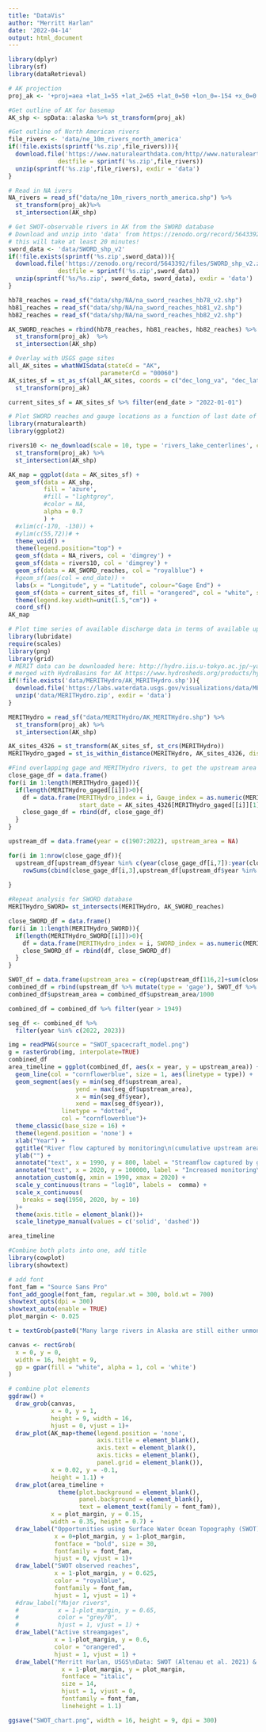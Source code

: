```yaml
---
title: "DataVis"
author: "Merritt Harlan"
date: '2022-04-14'
output: html_document
---
```


```r
library(dplyr)
library(sf)
library(dataRetrieval)

# AK projection
proj_ak <- '+proj=aea +lat_1=55 +lat_2=65 +lat_0=50 +lon_0=-154 +x_0=0 +y_0=0 +ellps=GRS80 +towgs84=0,0,0,0,0,0,0 +units=m +no_defs '

#Get outline of AK for basemap
AK_shp <- spData::alaska %>% st_transform(proj_ak)

#Get outline of North American rivers
file_rivers <- 'data/ne_10m_rivers_north_america'
if(!file.exists(sprintf('%s.zip',file_rivers))){
  download.file('https://www.naturalearthdata.com/http//www.naturalearthdata.com/download/10m/physical/ne_10m_rivers_north_america.zip',
              destfile = sprintf('%s.zip',file_rivers))  
  unzip(sprintf('%s.zip',file_rivers), exdir = 'data')
}

# Read in NA ivers
NA_rivers = read_sf("data/ne_10m_rivers_north_america.shp") %>%
  st_transform(proj_ak)%>%
  st_intersection(AK_shp)

# Get SWOT-observable rivers in AK from the SWORD database
# Download and unzip into 'data' from https://zenodo.org/record/5643392#.YmBFPfPMKHF
# this will take at least 20 minutes!
sword_data <- 'data/SWORD_shp_v2'
if(!file.exists(sprintf('%s.zip',sword_data))){
  download.file('https://zenodo.org/record/5643392/files/SWORD_shp_v2.zip?download=1',
              destfile = sprintf('%s.zip',sword_data))  
  unzip(sprintf('%s/%s.zip', sword_data, sword_data), exdir = 'data')
}

hb78_reaches = read_sf("data/shp/NA/na_sword_reaches_hb78_v2.shp")
hb81_reaches = read_sf("data/shp/NA/na_sword_reaches_hb81_v2.shp")
hb82_reaches = read_sf("data/shp/NA/na_sword_reaches_hb82_v2.shp")

AK_SWORD_reaches = rbind(hb78_reaches, hb81_reaches, hb82_reaches) %>%
  st_transform(proj_ak)  %>%
  st_intersection(AK_shp)

# Overlay with USGS gage sites
all_AK_sites = whatNWISdata(stateCd = "AK", 
                          parameterCd = "00060")
AK_sites_sf = st_as_sf(all_AK_sites, coords = c("dec_long_va", "dec_lat_va"), crs = 4269) %>%
  st_transform(proj_ak)

current_sites_sf = AK_sites_sf %>% filter(end_date > "2022-01-01")
```


```r
# Plot SWORD reaches and gauge locations as a function of last date of data
library(rnaturalearth)
library(ggplot2)

rivers10 <- ne_download(scale = 10, type = 'rivers_lake_centerlines', category = 'physical', returnclass = c("sf")) %>%
  st_transform(proj_ak) %>%
  st_intersection(AK_shp) 

AK_map = ggplot(data = AK_sites_sf) + 
  geom_sf(data = AK_shp, 
          fill = 'azure',
          #fill = "lightgrey",
          #color = NA,
          alpha = 0.7
          ) + 
  #xlim(c(-170, -130)) + 
  #ylim(c(55,72))# + 
  theme_void() + 
  theme(legend.position="top") +
  geom_sf(data = NA_rivers, col = 'dimgrey') + 
  geom_sf(data = rivers10, col = 'dimgrey') +
  geom_sf(data = AK_SWORD_reaches, col = "royalblue") +
  #geom_sf(aes(col = end_date)) +
  labs(x = "Longitude", y = "Latitude", colour="Gage End") +
  geom_sf(data = current_sites_sf, fill = "orangered", col = "white", shape =21) +
  theme(legend.key.width=unit(1.5,"cm")) +
  coord_sf()
AK_map
```


```r
# Plot time series of available discharge data in terms of available upstream area, overlay with MERIT Hydro to get upstream area. 
library(lubridate)
require(scales)
library(png)
library(grid)
# MERIT data can be downloaded here: http://hydro.iis.u-tokyo.ac.jp/~yamadai/MERIT_Hydro/
# merged with HydroBasins for AK https://www.hydrosheds.org/products/hydrobasins
if(!file.exists('data/MERITHydro/AK_MERITHydro.shp')){
  download.file('https://labs.waterdata.usgs.gov/visualizations/data/MERITHydro.zip', 'data/MERITHydro.zip')
  unzip('data/MERITHydro.zip', exdir = 'data')
}

MERITHydro = read_sf("data/MERITHydro/AK_MERITHydro.shp") %>%
  st_transform(proj_ak) %>%
  st_intersection(AK_shp)

AK_sites_4326 = st_transform(AK_sites_sf, st_crs(MERITHydro))
MERITHydro_gaged = st_is_within_distance(MERITHydro, AK_sites_4326, dist = 500)

#Find overlapping gage and MERITHydro rivers, to get the upstream area of the gaged rivers
close_gage_df = data.frame()
for(i in 1:length(MERITHydro_gaged)){
  if(length(MERITHydro_gaged[[i]])>0){
    df = data.frame(MERITHydro_index = i, Gauge_index = as.numeric(MERITHydro_gaged[[i]][1]), uparea = MERITHydro[i, "uparea"], end_date = AK_sites_4326[MERITHydro_gaged[[i]][1],"end_date"], 
                    start_date = AK_sites_4326[MERITHydro_gaged[[i]][1],"begin_date"])
    close_gage_df = rbind(df, close_gage_df)
  }
}

upstream_df = data.frame(year = c(1907:2022), upstream_area = NA)

for(i in 1:nrow(close_gage_df)){
  upstream_df[upstream_df$year %in% c(year(close_gage_df[i,7]):year(close_gage_df[i,5])),2] = 
    rowSums(cbind(close_gage_df[i,3],upstream_df[upstream_df$year %in% c(year(close_gage_df[i,7]):year(close_gage_df[i,5])),2]), na.rm = T)
  
}

#Repeat analysis for SWORD database
MERITHydro_SWORD= st_intersects(MERITHydro, AK_SWORD_reaches)

close_SWORD_df = data.frame()
for(i in 1:length(MERITHydro_SWORD)){
  if(length(MERITHydro_SWORD[[i]])>0){
    df = data.frame(MERITHydro_index = i, SWORD_index = as.numeric(MERITHydro_SWORD[[i]][1]), uparea = MERITHydro[i, "uparea"])
    close_SWORD_df = rbind(df, close_SWORD_df)
  }
}

SWOT_df = data.frame(upstream_area = c(rep(upstream_df[116,2]+sum(close_SWORD_df$uparea.uparea),3)), year = 2023:2025)
combined_df = rbind(upstream_df %>% mutate(type = 'gage'), SWOT_df %>% mutate(type = 'SWOT'))
combined_df$upstream_area = combined_df$upstream_area/1000

combined_df = combined_df %>% filter(year > 1949)

seg_df <- combined_df %>%
  filter(year %in% c(2022, 2023))

img = readPNG(source = "SWOT_spacecraft_model.png")
g = rasterGrob(img, interpolate=TRUE)
combined_df
area_timeline = ggplot(combined_df, aes(x = year, y = upstream_area)) + 
  geom_line(col = "cornflowerblue", size = 1, aes(linetype = type)) + 
  geom_segment(aes(y = min(seg_df$upstream_area), 
                   yend = max(seg_df$upstream_area), 
                   x = min(seg_df$year), 
                   xend = max(seg_df$year)),
               linetype = "dotted",
               col = "cornflowerblue")+
  theme_classic(base_size = 16) + 
  theme(legend.position = 'none') +
  xlab("Year") + 
  ggtitle("River flow captured by monitoring\n(cumulative upstream area, 1,000km2)") + 
  ylab("") + 
  annotate("text", x = 1990, y = 800, label = "Streamflow captured by gages", col = "black") + 
  annotate("text", x = 2020, y = 100000, label = "Increased monitoring\nwith SWOT", col = "black", hjust = 1)+
  annotation_custom(g, xmin = 1990, xmax = 2020) + 
  scale_y_continuous(trans = "log10", labels =  comma) +
  scale_x_continuous(
    breaks = seq(1950, 2020, by = 10)
  )+
  theme(axis.title = element_blank())+
  scale_linetype_manual(values = c('solid', 'dashed'))

area_timeline

```

```r
#Combine both plots into one, add title
library(cowplot)
library(showtext)

# add font
font_fam = "Source Sans Pro"
font_add_google(font_fam, regular.wt = 300, bold.wt = 700) 
showtext_opts(dpi = 300)
showtext_auto(enable = TRUE)
plot_margin <- 0.025

t = textGrob(paste0("Many large rivers in Alaska are still either unmonitored \n or are no longer being monitored. A future tool that could \n help us estimate river discharge is satellite imagery!"), gp=gpar(fontsize=14, fontface="bold", lineheight=0.8))

canvas <- rectGrob(
  x = 0, y = 0, 
  width = 16, height = 9,
  gp = gpar(fill = "white", alpha = 1, col = 'white')
)

# combine plot elements
ggdraw() +
  draw_grob(canvas,
            x = 0, y = 1,
            height = 9, width = 16,
            hjust = 0, vjust = 1)+
  draw_plot(AK_map+theme(legend.position = 'none',
                         axis.title = element_blank(),
                         axis.text = element_blank(),
                         axis.ticks = element_blank(),
                         panel.grid = element_blank()),
            x = 0.02, y = -0.1, 
            height = 1.1) +
  draw_plot(area_timeline +
              theme(plot.background = element_blank(),
                    panel.background = element_blank(),
                    text = element_text(family = font_fam)),
            x = plot_margin, y = 0.15,
            width = 0.35, height = 0.7) +
  draw_label("Opportunities using Surface Water Ocean Topography (SWOT)\nto estimate river discharge in unmonitored locations", 
             x = 0+plot_margin, y = 1-plot_margin,
             fontface = "bold", size = 30,
             fontfamily = font_fam,
             hjust = 0, vjust = 1)+
  draw_label("SWOT observed reaches", 
             x = 1-plot_margin, y = 0.625,
             color = "royalblue",
             fontfamily = font_fam,
             hjust = 1, vjust = 1) +
  #draw_label("Major rivers", 
  #           x = 1-plot_margin, y = 0.65,
  #           color = "grey70",
  #           hjust = 1, vjust = 1) +
  draw_label("Active streamgages", 
             x = 1-plot_margin, y = 0.6,
             color = "orangered",
             hjust = 1, vjust = 1) +
  draw_label("Merritt Harlan, USGS\nData: SWOT (Altenau et al. 2021) & MERIT Hydro (Yamazaki et al. 2019)", 
               x = 1-plot_margin, y = plot_margin, 
               fontface = "italic", 
               size = 14, 
               hjust = 1, vjust = 0,
               fontfamily = font_fam,
               lineheight = 1.1) 

ggsave("SWOT_chart.png", width = 16, height = 9, dpi = 300)



```

